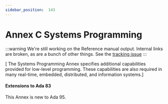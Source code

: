---
sidebar_position:  143
---

# Annex C Systems Programming

:::warning
We're still working on the Reference manual output.  Internal links are broken,
as are a bunch of other things.
See the [tracking issue](https://github.com/ada-lang-io/ada-lang-io/issues/20)
:::


<p>[ The Systems Programming Annex specifies additional capabilities provided for low-level programming. These capabilities are also required in many real-time, embedded, distributed, and information systems.] </p>

#### Extensions to Ada 83

<Admonition type="note">
<p>This Annex is new to Ada 95. </p></Admonition>

